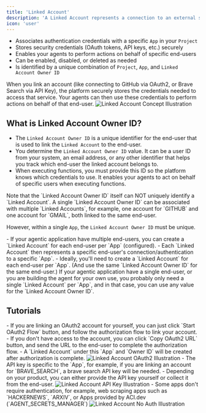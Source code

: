 ```yaml
---
title: 'Linked Account'
description: 'A Linked Account represents a connection to an external service (App) for a specific end-user'
icon: 'user'
---
```



- Associates authentication credentials with a specific `App` in your `Project`
- Stores security credentials (OAuth tokens, API keys, etc.) securely
- Enables your agents to perform actions on behalf of specific end-users
- Can be enabled, disabled, or deleted as needed
- Is identified by a unique combination of `Project`, `App`, and `Linked Account Owner ID`

<Note>
  When you link an account (like connecting to GitHub via OAuth2, or Brave Search via API Key), the platform securely stores the credentials needed to access that service. Your agents can then use these credentials to perform actions on behalf of that end-user.
</Note>

<Frame>
  <img src="/images/platform/link-account.png" alt="Linked Account Concept Illustration" />
</Frame>


## What is Linked Account Owner ID?

- The `Linked Account Owner ID` is a unique identifier for the end-user that is used to link the `Linked Account` to the end-user.
- You determine the `Linked Account Owner ID` value. It can be a user ID from your system, an email address, or any other identifier that helps you track which end-user the linked account belongs to. 
- When executing functions, you must provide this ID so the platform knows which credentials to use. It enables your agents to act on behalf of specific users when executing functions.


<Note>
Note that the `Linked Account Owner ID` itself can NOT uniquely identify a `Linked Account`.
A single `Linked Account Owner ID` can be associated with multiple `Linked Accounts`, for example, one account for `GITHUB` and one account for `GMAIL`, both linked to the same end-user.

However, within a single `App`, the `Linked Account Owner ID` must be unique.
</Note>


<AccordionGroup>
  <Accordion title="If Your Product Have Multiple End-Users" icon="users">
  - If your agentic application have multiple end-users, you can create a `Linked Account` for each end-user per `App` (configured).
  - Each `Linked Account` then represents a specific end-user's connection/authentication to a specific `App`.
  - Ideally, you'll need to create a `Linked Account` for each end-user per `App`. (And use the same `Linked Account Owner ID` for the same end-user.)

  </Accordion>

  <Accordion title="If Your Product Have a Single End-User" icon="user">
  If your agentic application have a single end-user, or you are building the agent for your own use, you probably only need a single `Linked Account` per `App`, and in that case, you can use any value for the `Linked Account Owner ID`.

  </Accordion>
</AccordionGroup>


## Tutorials

<AccordionGroup>
  <Accordion title="Linking OAuth2 Account" icon="user">
  - If you are linking an OAuth2 account for yourself, you can just click `Start OAuth2 Flow` button, and follow the authorization flow to link your account.
  - If you don't have access to the account, you can click `Copy OAuth2 URL` button, and send the URL to the end-user to complete the authorization flow.
  - A `Linked Account` under this `App` and `Owner ID` will be created after authorization is complete.
  <Frame>
    <img src="/images/platform/link-account-oauth2.png" alt="Linked Account OAuth2 Illustration" />
  </Frame>
  </Accordion>

  <Accordion title="Linking API Key Account" icon="user">
  - The API key is specific to the `App`, for example, if you are linking an account for `BRAVE_SEARCH`, a brave search API key will be needed.
  - Depending on your product, you can either provide the API key yourself or collect it from the end-user.
  <Frame>
    <img src="/images/platform/link-account-api-key.png" alt="Linked Account API Key Illustration" />
  </Frame>
  </Accordion>

  <Accordion title="Linking No Auth Account" icon="user">
  - Some apps don't require authentication, for example, web scraping apps such as `HACKERNEWS`, `ARXIV`, or Apps provided by ACI.dev (`AGENT_SECRETS_MANAGER`)
  <Frame>
    <img src="/images/platform/link-account-no-auth.png" alt="Linked Account No Auth Illustration" />
  </Frame>
  </Accordion>
</AccordionGroup>